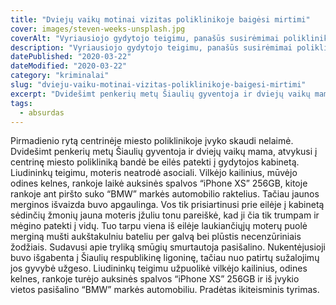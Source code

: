 ```yaml
---
title: "Dviejų vaikų motinai vizitas poliklinikoje baigėsi mirtimi"
cover: images/steven-weeks-unsplash.jpg
coverAlt: "Vyriausiojo gydytojo teigimu, panašūs susirėmimai poliklinikoje yra gan dažni."
description: "Vyriausiojo gydytojo teigimu, panašūs susirėmimai poliklinikoje yra gan dažni."
datePublished: "2020-03-22"
dateModified: "2020-03-22"
category: "kriminalai" 
slug: "dvieju-vaiku-motinai-vizitas-poliklinikoje-baigesi-mirtimi"
excerpt: "Dvidešimt penkerių metų Šiaulių gyventoja ir dviejų vaikų mama, bandė be eilės patekti į gydytojos kabinetą."
tags:
  - absurdas
---
```


Pirmadienio rytą centrinėje miesto poliklinikoje įvyko skaudi nelaimė. Dvidešimt penkerių metų Šiaulių gyventoja ir dviejų vaikų mama, atvykusi į centrinę miesto polikliniką bandė be eilės patekti į gydytojos kabinetą. Liudininkų teigimu, moteris neatrodė asociali. Vilkėjo kailinius, mūvėjo odines kelnes, rankoje laikė auksinės spalvos “iPhone XS” 256GB, kitoje rankoje ant piršto suko “BMW” markės automobilio raktelius. Tačiau jaunos merginos išvaizda buvo apgaulinga. Vos tik prisiartinusi prie eilėje į kabinetą sėdinčių žmonių jauna moteris įžuliu tonu pareiškė, kad ji čia tik trumpam ir mėgino patekti į vidų. Tuo tarpu viena iš eilėje laukiančiųjų moterų puolė merginą mušti aukštakulniu bateliu per galvą bei plūstis necenzūriniais žodžiais. Sudavusi apie tryliką smūgių smurtautoja pasišalino. Nukentėjusioji buvo išgabenta į Šiaulių respublikinę ligoninę, tačiau nuo patirtų sužalojimų jos gyvybė užgeso. Liudininkų teigimu užpuolikė vilkėjo kailinius, odines kelnes, rankoje turėjo auksinės spalvos “iPhone XS” 256GB ir iš įvykio vietos pasišalino “BMW” markės automobiliu. Pradėtas ikiteisminis tyrimas.‍
